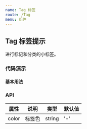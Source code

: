 ```yaml
---
name: Tag 标签
route: /Tag
menu: 组件
---
```



## Tag 标签提示

进行标记和分类的小标签。

### 代码演示

#### 基本用法

<CodeBox code={BasicDemoCode} title="基本用法" desc="">
  <BasicDemo />
</CodeBox>

### API

| 属性 | 说明     | 类型                                         | 默认值 |
| ---- | -------- | -------------------------------------------- | ------ |
| color | 标签色 | string | '-' |
